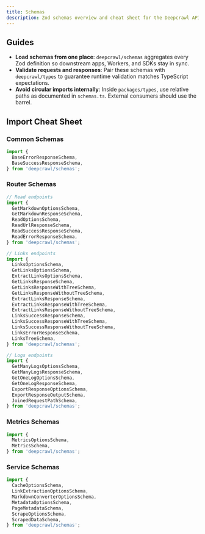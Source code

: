 ```yaml
---
title: Schemas
description: Zod schemas overview and cheat sheet for the Deepcrawl API.
---
```


## Guides

- **Load schemas from one place**: `deepcrawl/schemas` aggregates every Zod
  definition so downstream apps, Workers, and SDKs stay in sync.
- **Validate requests and responses**: Pair these schemas with `deepcrawl/types`
  to guarantee runtime validation matches TypeScript expectations.
- **Avoid circular imports internally**: Inside `packages/types`, use relative
  paths as documented in `schemas.ts`. External consumers should use the barrel.

## Import Cheat Sheet

### Common Schemas

```ts
import {
  BaseErrorResponseSchema,
  BaseSuccessResponseSchema,
} from 'deepcrawl/schemas';
```

### Router Schemas

```ts
// Read endpoints
import {
  GetMarkdownOptionsSchema,
  GetMarkdownResponseSchema,
  ReadOptionsSchema,
  ReadUrlResponseSchema,
  ReadSuccessResponseSchema,
  ReadErrorResponseSchema,
} from 'deepcrawl/schemas';

// Links endpoints
import {
  LinksOptionsSchema,
  GetLinksOptionsSchema,
  ExtractLinksOptionsSchema,
  GetLinksResponseSchema,
  GetLinksResponseWithTreeSchema,
  GetLinksResponseWithoutTreeSchema,
  ExtractLinksResponseSchema,
  ExtractLinksResponseWithTreeSchema,
  ExtractLinksResponseWithoutTreeSchema,
  LinksSuccessResponseSchema,
  LinksSuccessResponseWithTreeSchema,
  LinksSuccessResponseWithoutTreeSchema,
  LinksErrorResponseSchema,
  LinksTreeSchema,
} from 'deepcrawl/schemas';

// Logs endpoints
import {
  GetManyLogsOptionsSchema,
  GetManyLogsResponseSchema,
  GetOneLogOptionsSchema,
  GetOneLogResponseSchema,
  ExportResponseOptionsSchema,
  ExportResponseOutputSchema,
  JoinedRequestPathSchema,
} from 'deepcrawl/schemas';
```

### Metrics Schemas

```ts
import {
  MetricsOptionsSchema,
  MetricsSchema,
} from 'deepcrawl/schemas';
```

### Service Schemas

```ts
import {
  CacheOptionsSchema,
  LinkExtractionOptionsSchema,
  MarkdownConverterOptionsSchema,
  MetadataOptionsSchema,
  PageMetadataSchema,
  ScrapeOptionsSchema,
  ScrapedDataSchema,
} from 'deepcrawl/schemas';
```
